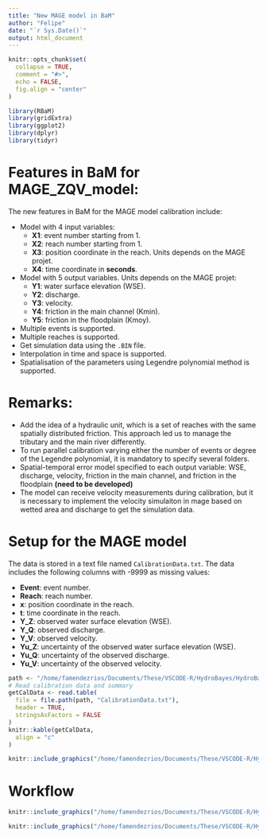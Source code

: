 ```yaml
---
title: "New MAGE model in BaM"
author: "Felipe"
date: "`r Sys.Date()`"
output: html_document
---
```


```r
knitr::opts_chunk$set(
  collapse = TRUE,
  comment = "#>",
  echo = FALSE,
  fig.align = "center"
)
```
```r
library(RBaM)
library(gridExtra)
library(ggplot2)
library(dplyr)
library(tidyr)
```

# Features in BaM for MAGE_ZQV_model:

The new features in BaM for the MAGE model calibration include:

- Model with 4 input variables:
  - **X1**: event number starting from 1.
  - **X2**: reach number starting from 1.
  - **X3**: position coordinate in the reach. Units depends on the MAGE projet.
  - **X4**: time coordinate in **seconds**.
- Model with 5 output variables. Units depends on the MAGE projet:
  - **Y1**: water surface elevation (WSE).
  - **Y2**: discharge.
  - **Y3**: velocity. 
  - **Y4**: friction in the main channel (Kmin). 
  - **Y5**: friction in the floodplain (Kmoy). 
  
- Multiple events is supported. 
- Multiple reaches is supported.
- Get simulation data using the `.BIN` file.
- Interpolation in time and space is supported.
- Spatialisation of the parameters using Legendre polynomial method is supported.

# Remarks:

- Add the idea of a hydraulic unit, which is a set of reaches with the same spatially distributed friction. This approach led us to manage the tributary and the main river differently. 
- To run parallel calibration varying either the number of events or degree of the Legendre polynomial, it is mandatory to specify several folders.
- Spatial-temporal error model specified to each output variable: WSE, discharge, velocity, friction in the main channel, and friction in the floodplain **(need to be developed)**
- The model can receive velocity measurements during calibration, but it is necessary to implement the velocity simulaiton in mage based on wetted area and discharge to get the simulation data.

# Setup for the MAGE model

The data is stored in a text file named `CalibrationData.txt`. The data includes the following columns with -9999 as missing values:

- **Event**: event number.
- **Reach**: reach number.
- **x**: position coordinate in the reach.
- **t**: time coordinate in the reach.
- **Y_Z**: observed water surface elevation (WSE).
- **Y_Q**: observed discharge.
- **Y_V**: observed velocity.
- **Yu_Z**: uncertainty of the observed water surface elevation (WSE).
- **Yu_Q**: uncertainty of the observed discharge.
- **Yu_V**: uncertainty of the observed velocity.


```r
path <- "/home/famendezrios/Documents/These/VSCODE-R/HydroBayes/HydroBayes_git/Case_studies/HHLab/Rectangular_channel/Calibration_experiments/4_WSE_main_channel_real_uncertainty/n_0/Calibration/"
# Read calibration data and summary
getCalData <- read.table(
  file = file.path(path, "CalibrationData.txt"),
  header = TRUE,
  stringsAsFactors = FALSE
)
knitr::kable(getCalData,
  align = "c"
)

knitr::include_graphics("/home/famendezrios/Documents/These/VSCODE-R/HydroBayes/HydroBayes_git/Case_studies/HHLab/Rectangular_channel/Calibration_experiments/4_WSE_main_channel_real_uncertainty/CalData_plot.png")
```


# Workflow

```r
knitr::include_graphics("/home/famendezrios/Documents/These/VSCODE-R/HydroBayes/HydroBayes_git/xtra/workflow_1.png")
```

```r
knitr::include_graphics("/home/famendezrios/Documents/These/VSCODE-R/HydroBayes/HydroBayes_git/xtra/workflow_2.png")
```